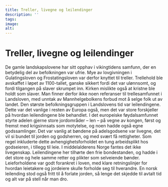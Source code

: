 ```yaml
---
title: Treller, livegne og leilendinger
description: ''
tags:
image: 
alt: 
---
```


# Treller, livegne og leilendinger

De gamle landskapslovene har sitt opphav i vikingtidens samfunn, der en betydelig del av befolkningen var ufrie. Mye av lovgivningen i Gulatingsloven og Frostatingsloven var derfor knyttet til treller. Trellehold ble avskaffet i løpet av 1100-tallet, ganske sikkert fordi det var ulønnsomt, og fordi tilgangen på slaver skrumpet inn. Kirken mislikte også at kristne ble holdt som slaver. Man finner derfor ikke noen referanser til trellesamfunnet i Landsloven, med unntak av Mannhelgebolkens forbud mot å selge folk ut av landet. Den største befolkningsgruppen i Landslovens tid var leilendingene. Dette var det vanlige i resten av Europa også, men det var store forskjeller på hvordan leilendingene ble behandlet. I det europeiske føydalsamfunnet styrte adelen gjerne store jordområder – len – på vegne av kongen, først og fremst med krigsinnsats som motytelse, og noen hadde også egne godssamlinger. Det var vanlig at bøndene på adelsgodsene var livegne, det vil si bundet til jorden og godsherren, og med svært få rettigheter. Som regel inkluderte dette avhengighetsforholdet en tung arbeidsplikt hos godseieren, i tillegg til leie. I middelalderens Norge fantes det ikke livegenskap. Leilendingene her tilhørte den frie bondestanden, og hadde i det store og hele samme retter og plikter som selveiende bønder. Leieforholdene var godt forankret i loven, med klare retningslinjer for hvordan leietakere og jordeiere skulle forholde seg til hverandre. En norsk leilending stod også fritt til å forlate jorden, så lenge det skjedde til avtalt tid og alt var på stell når man dro.
